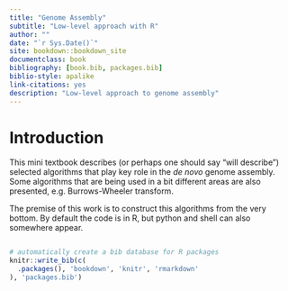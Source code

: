 --- 
title: "Genome Assembly"
subtitle: "Low-level approach with R"
author: ""
date: "`r Sys.Date()`"
site: bookdown::bookdown_site
documentclass: book
bibliography: [book.bib, packages.bib]
biblio-style: apalike
link-citations: yes
description: "Low-level approach to genome assembly"
---

# Introduction

This mini textbook describes (or perhaps one should say "will describe") selected algorithms that play key role in the *de novo* genome assembly. Some algorithms that are being used in a bit different areas are also presented, e.g. Burrows-Wheeler transform.

The premise of this work is to construct this algorithms from the very bottom. By default the code is in R, but python and shell can also somewhere appear.

```{r eval=FALSE}

```


```{r include=FALSE}
# automatically create a bib database for R packages
knitr::write_bib(c(
  .packages(), 'bookdown', 'knitr', 'rmarkdown'
), 'packages.bib')
```
